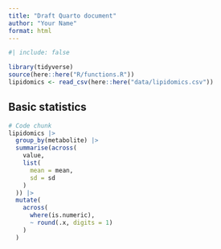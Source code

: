 ```yaml
---
title: "Draft Quarto document"
author: "Your Name"
format: html
---
```


```r
#| include: false

library(tidyverse)
source(here::here("R/functions.R"))
lipidomics <- read_csv(here::here("data/lipidomics.csv"))
```

## Basic statistics

```r
# Code chunk
lipidomics |>
  group_by(metabolite) |>
  summarise(across(
    value,
    list(
      mean = mean,
      sd = sd
    )
  )) |>
  mutate(
    across(
      where(is.numeric),
      ~ round(.x, digits = 1)
    )
  )
```
